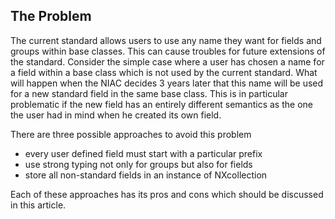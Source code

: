 == The Problem ==

The current standard allows users to use any name they want for fields and groups within base classes. 
This can cause troubles for future extensions of the standard.
Consider the simple case where a user has chosen a name for a field within a base class which is not used by the 
current standard. What will happen when the NIAC decides 3 years later that this name will be used for a new 
standard field in the same base class. This is in particular problematic if the new field has an entirely different 
semantics as the one the user had in mind when he created its own field.

There are three possible approaches to avoid this problem
* every user defined field must start with a particular prefix
* use strong typing not only for groups but also for fields
* store all non-standard fields in an instance of NXcollection

Each of these approaches has its pros and cons which should be discussed in this article.